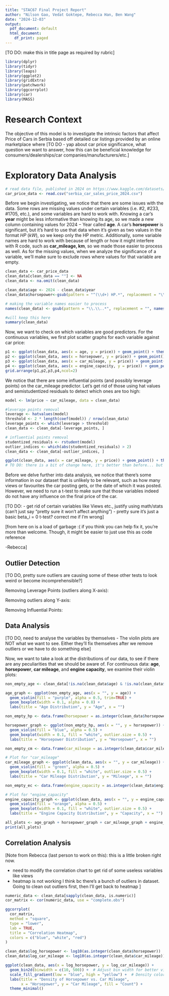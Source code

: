 ---
title: "STAC67 Final Project Report"
author: "Nilson Gao, Vedat Goktepe, Rebecca Han, Ben Wang"
date: "2024-12-03"
output:
  pdf_document: default
  html_document:
    df_print: paged
---

[TO DO: make this in title page as required by rubric]

```{r setup, include=FALSE}
library(dplyr)
library(tidyr)
library(leaps)
library(ggplot2)
library(gridExtra)
library(patchwork)
library(ggcorrplot)
library(car)
library(MASS)
```

# Research Context

The objective of this model is to investigate the intrinsic factors that affect Price of Cars in Serbia based off detailed car listings provided by an online marketplace where [TO DO - yap about car price significance, what question we want to answer, how this can be beneficial knowledge for consumers/dealerships/car companies/manufacturers/etc.]

# Exploratory Data Analysis

```{r}
# read data file, published in 2024 on https://www.kaggle.com/datasets/mmakarovlab/serbia-car-sales-prices?resource=download
car_price_data <- read.csv("serbia_car_sales_price_2024.csv")

```

Before we begin investigating, we notice that there are some issues with the data. Some rows are missing values under certain variables (i.e. #2, #233, #1705, etc.), and some variables are hard to work with. Knowing a car's **year** might be less informative than knowing its age, so we made a new column containing values for $2024-\text{Year}$ called **age**. A car's **horsepower** is significant, but it's hard to use that data when it's given as two values in the format $HP\ (kW)$, so we keep only the HP metric. Additionally, some variable names are hard to work with because of length or how it might interfere with R code, such as **car_mileage, km**, so we made those easier to process as well. As for the missing values, when we analyze the significance of a variable, we'll make sure to exclude rows where values for that variable are empty.

```{r}
clean_data <- car_price_data
clean_data[clean_data == ""] <- NA
clean_data <- na.omit(clean_data)

clean_data$age <- 2024 - clean_data$year
clean_data$horsepower<-gsub(pattern = "^(\\d+) HP.*", replacement = "\\1", clean_data$horsepower)

# making the variable names easier to process
names(clean_data) <- gsub(pattern = "\\.\\..*", replacement = "", names(clean_data))

#will keep this here
summary(clean_data)
```

Now, we want to check on which variables are good predictors. For the continuous variables, we first plot scatter graphs for each variable against car price:

```{r}
p1 <- ggplot(clean_data, aes(x = age, y = price)) + geom_point() + theme_minimal() + ggtitle("age vs price")
p2 <- ggplot(clean_data, aes(x = horsepower, y = price)) + geom_point() + theme_minimal() + ggtitle("horsepower vs price")
p3 <- ggplot(clean_data, aes(x = car_mileage, y = price)) + geom_point() + theme_minimal() + ggtitle("car_mileage vs price") # needs outlier removed
p4 <- ggplot(clean_data, aes(x = engine_capacity, y = price)) + geom_point() + theme_minimal() + ggtitle("engine_capacity vs price")
grid.arrange(p1,p2,p3,p4,ncol=2)
```

We notice that there are some influential points (and possibly leverage points) on the car_mileage predictor. Let's get rid of those using hat values and semistudentized residuals to detect which ones are too high:

```{r}
model <- lm(price ~ car_mileage, data = clean_data)

#leverage points removal
leverage <- hatvalues(model)
threshold <- 2 * length(coef(model)) / nrow(clean_data)
leverage_points <- which(leverage > threshold)
clean_data <- clean_data[-leverage_points, ]

# influential points removal
studentized_residuals <- rstudent(model)
outlier_indices <- which(abs(studentized_residuals) > 2)
clean_data <- clean_data[-outlier_indices, ]

ggplot(clean_data, aes(x = car_mileage, y = price)) + geom_point() + theme_minimal() + ggtitle("car_mileage vs price") 
# TO DO: there is a bit of change here, it's better than before... but still pretty bad. If possible (and reasonable), do more cleaning
```

Before we delve further into data analysis, we notice that there's some information in our dataset that is unlikely to be relevant, such as how many views or favourites the car posting gets, or the date of which it was posted. However, we need to run a t-test to make sure that those variables indeed do not have any influence on the final price of the car.

[TO DO: - get rid of certain variables like Views etc., justify using math/stats (can't just say "pretty sure it won't affect anything") - pretty sure it's just a basic beta_i = 0 t-test? correct me if I'm wrong]

[from here on is a load of garbage :( if you think you can help fix it, you're more than welcome. Though, it might be easier to just use this as code reference

-Rebecca]

## Outlier Detection

[TO DO, pretty sure outliers are causing some of these other tests to look weird or become incomprehensible?]

Removing Leverage Points (outliers along X-axis):

Removing outliers along Y-axis:

Removing Influential Points:

## Data Analysis

[TO DO, need to analyse the variables by themselves - The violin plots are NOT what we want to see. Either they'll fix themselves after we remove outliers or we have to do something else]

Now, we want to take a look at the distributions of our data, to see if there are any peculiarities that we should be aware of. For continuous data: **age**, **horsepower**, **car mileage**, and **engine capacity**, we examine their violin plots:

```{r}
non_empty_age <- clean_data[!is.na(clean_data$age) & !is.na(clean_data$age), ]

age_graph <- ggplot(non_empty_age, aes(x = "", y = age)) +
  geom_violin(fill = "purple", alpha = 0.5, trim=TRUE) +  
  geom_boxplot(width = 0.1, alpha = 0.8) +    
  labs(title = "Age Distribution", y = "Age", x = "")

non_empty_hp <- data.frame(horsepower = as.integer(clean_data$horsepower[clean_data$horsepower != ""]))

horsepower_graph <- ggplot(non_empty_hp, aes(x = "", y = horsepower)) +
  geom_violin(fill = "blue", alpha = 0.5) +
  geom_boxplot(width = 0.1, fill = "white", outlier.size = 0.5) +
  labs(title = "Horsepower Distribution", y = "Horsepower", x = "")

non_empty_cm <- data.frame(car_mileage = as.integer(clean_data$car_mileage[clean_data$car_mileage != ""]))

# Plot for "car_mileage"
car_mileage_graph <- ggplot(clean_data, aes(x = "", y = car_mileage)) +
  geom_violin(fill = "green", alpha = 0.5) +
  geom_boxplot(width = 0.1, fill = "white", outlier.size = 0.5) +
  labs(title = "Car Mileage Distribution", y = "Mileage", x = "")

non_empty_ec <- data.frame(engine_capacity = as.integer(clean_data$engine_capacity[clean_data$engine_capacity != ""]))

# Plot for "engine_capacity"
engine_capacity_graph <- ggplot(clean_data, aes(x = "", y = engine_capacity)) +
  geom_violin(fill = "orange", alpha = 0.5) +
  geom_boxplot(width = 0.1, fill = "white", outlier.size = 0.5) +
  labs(title = "Engine Capacity Distribution", y = "Capacity", x = "")

all_plots <- age_graph + horsepower_graph + car_mileage_graph + engine_capacity_graph + plot_layout(ncol = 2) 
print(all_plots)
```

## Correlation Analysis

[Note from Rebecca (last person to work on this): this is a little broken right now.

-   need to modify the correlation chart to get rid of some useless variables like views
-   heatmap is not working I think bc there's a bunch of outliers in dataset. Going to clean out outliers first, then I'll get back to heatmap ]

```{r}

numeric_data <- clean_data[sapply(clean_data, is.numeric)]
cor_matrix <- cor(numeric_data, use = "complete.obs")

ggcorrplot(
  cor_matrix, 
  method = "square", 
  type = "lower",  
  lab = TRUE,      
  title = "Correlation Heatmap",
  colors = c("blue", "white", "red") 
)

clean_data$log_horsepower <- log10(as.integer(clean_data$horsepower))
clean_data$log_car_mileage <- log10(as.integer(clean_data$car_mileage))

ggplot(clean_data, aes(x = log_horsepower, y = log_car_mileage)) +
  geom_bin2d(binwidth = c(10, 500)) +  # Adjust bin width for better visualization
  scale_fill_gradient(low = "blue", high = "yellow") +  # Density color scale
  labs(title = "Density of Horsepower vs. Car Mileage",
       x = "Horsepower", y = "Car Mileage", fill = "Count") +
  theme_minimal()
```
